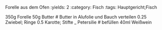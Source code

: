 Forelle aus dem Ofen
:yields: 2
:category: Fisch
:tags: Hauptgericht;Fisch

350g Forelle
50g Butter
# Butter in Alufolie und Bauch verteilen
0.25 Zwiebel; Ringe
0.5 Karotte; Stifte
_ Petersilie
# befüllen
40ml Weißwein



